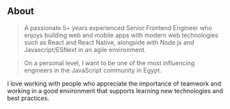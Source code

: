 ## About

> A passionate 5+ years experienced Senior Frontend Engineer who enjoys building web and mobile apps with modern web technologies such as React and React Native, alongside with Node.js and Javascript/ESNext in an agile environment.

> On a personal level, I want to be one of the most influencing engineers in the JavaScript community in Egypt.

I love working with people who appreciate the importance of teamwork and working in a good environment that supports learning new technologies and best practices.
